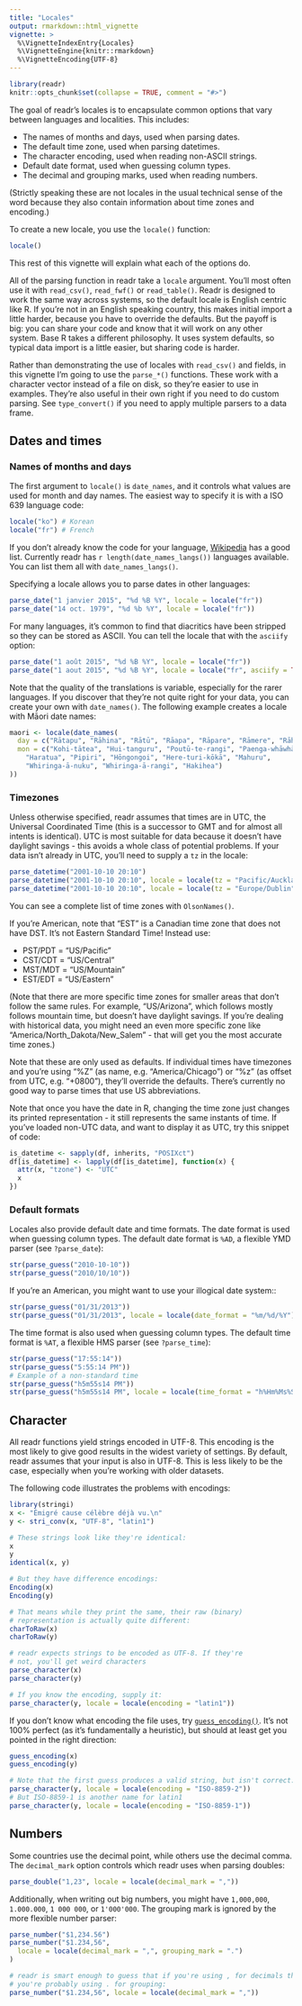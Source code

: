 ```yaml
---
title: "Locales"
output: rmarkdown::html_vignette
vignette: >
  %\VignetteIndexEntry{Locales}
  %\VignetteEngine{knitr::rmarkdown}
  %\VignetteEncoding{UTF-8}
---
```


```r
library(readr)
knitr::opts_chunk$set(collapse = TRUE, comment = "#>")
```

The goal of readr's locales is to encapsulate common options that vary between languages and localities. This includes:

* The names of months and days, used when parsing dates.
* The default time zone, used when parsing datetimes.
* The character encoding, used when reading non-ASCII strings.
* Default date format, used when guessing column types.
* The decimal and grouping marks, used when reading numbers.

(Strictly speaking these are not locales in the usual technical sense of the word because they also contain information about time zones and encoding.)

To create a new locale, you use the `locale()` function:

```r
locale()
```

This rest of this vignette will explain what each of the options do.

All of the parsing function in readr take a `locale` argument. You'll most often use it with `read_csv()`, `read_fwf()` or `read_table()`. Readr is designed to work the same way across systems, so the default locale is English centric like R. If you're not in an English speaking country, this makes initial import a little harder, because you have to override the defaults. But the payoff is big: you can share your code and know that it will work on any other system. Base R takes a different philosophy. It uses system defaults, so typical data import is a little easier, but sharing code is harder.

Rather than demonstrating the use of locales with `read_csv()` and fields, in this vignette I'm going to use the `parse_*()` functions. These work with a character vector instead of a file on disk, so they're easier to use in examples. They're also useful in their own right if you need to do custom parsing. See `type_convert()` if you need to apply multiple parsers to a data frame.

## Dates and times

### Names of months and days

The first argument to `locale()` is `date_names`, and it controls what values are used for month and day names. The easiest way to specify it is with a ISO 639 language code:

```r
locale("ko") # Korean
locale("fr") # French
```

If you don't already know the code for your language, [Wikipedia](https://en.wikipedia.org/wiki/List_of_ISO_639-1_codes) has a good list. Currently readr has `r length(date_names_langs())` languages available. You can list them all with `date_names_langs()`.

Specifying a locale allows you to parse dates in other languages:

```r
parse_date("1 janvier 2015", "%d %B %Y", locale = locale("fr"))
parse_date("14 oct. 1979", "%d %b %Y", locale = locale("fr"))
```

For many languages, it's common to find that diacritics have been stripped so they can be stored as ASCII. You can tell the locale that with the `asciify` option:

```r
parse_date("1 août 2015", "%d %B %Y", locale = locale("fr"))
parse_date("1 aout 2015", "%d %B %Y", locale = locale("fr", asciify = TRUE))
```

Note that the quality of the translations is variable, especially for the rarer languages. If you discover that they're not quite right for your data, you can create your own with `date_names()`. The following example creates a locale with Māori date names:

```r
maori <- locale(date_names(
  day = c("Rātapu", "Rāhina", "Rātū", "Rāapa", "Rāpare", "Rāmere", "Rāhoroi"),
  mon = c("Kohi-tātea", "Hui-tanguru", "Poutū-te-rangi", "Paenga-whāwhā",
    "Haratua", "Pipiri", "Hōngongoi", "Here-turi-kōkā", "Mahuru",
    "Whiringa-ā-nuku", "Whiringa-ā-rangi", "Hakihea")
))
```

### Timezones

Unless otherwise specified, readr assumes that times are in UTC, the Universal Coordinated Time (this is a successor to GMT and for almost all intents is identical). UTC is most suitable for data because it doesn't have daylight savings - this avoids a whole class of potential problems. If your data isn't already in UTC, you'll need to supply a `tz` in the locale:

```r
parse_datetime("2001-10-10 20:10")
parse_datetime("2001-10-10 20:10", locale = locale(tz = "Pacific/Auckland"))
parse_datetime("2001-10-10 20:10", locale = locale(tz = "Europe/Dublin"))
```

You can see a complete list of time zones with `OlsonNames()`.

If you're American, note that "EST" is a Canadian time zone that does not have DST. It's not Eastern Standard Time! Instead use:

* PST/PDT = "US/Pacific"
* CST/CDT = "US/Central"
* MST/MDT = "US/Mountain"
* EST/EDT = "US/Eastern"

(Note that there are more specific time zones for smaller areas that don't follow the same rules. For example, "US/Arizona", which follows mostly follows mountain time, but doesn't have daylight savings. If you're dealing with historical data, you might need an even more specific zone like "America/North_Dakota/New_Salem" - that will get you the most accurate time zones.)

Note that these are only used as defaults. If individual times have timezones and you're using "%Z" (as name, e.g. "America/Chicago") or "%z" (as offset from UTC, e.g. "+0800"), they'll override the defaults. There's currently no good way to parse times that use US abbreviations.

Note that once you have the date in R, changing the time zone just changes its printed representation - it still represents the same instants of time. If you've loaded non-UTC data, and want to display it as UTC, try this snippet of code:

```r
is_datetime <- sapply(df, inherits, "POSIXct")
df[is_datetime] <- lapply(df[is_datetime], function(x) {
  attr(x, "tzone") <- "UTC"
  x
})
```

### Default formats

Locales also provide default date and time formats. The date format is used when guessing column types. The default date format is `%AD`, a flexible YMD parser (see `?parse_date`):

```r
str(parse_guess("2010-10-10"))
str(parse_guess("2010/10/10"))
```

If you're an American, you might want to use your illogical date system::

```r
str(parse_guess("01/31/2013"))
str(parse_guess("01/31/2013", locale = locale(date_format = "%m/%d/%Y")))
```

The time format is also used when guessing column types. The default time format is `%AT`, a flexible HMS parser (see `?parse_time`):

```r
str(parse_guess("17:55:14"))
str(parse_guess("5:55:14 PM"))
# Example of a non-standard time
str(parse_guess("h5m55s14 PM"))
str(parse_guess("h5m55s14 PM", locale = locale(time_format = "h%Hm%Ms%S %p")))
```

## Character

All readr functions yield strings encoded in UTF-8. This encoding is the most likely to give good results in the widest variety of settings. By default, readr assumes that your input is also in UTF-8. This is less likely to be the case, especially when you're working with older datasets.

The following code illustrates the problems with encodings:

```r
library(stringi)
x <- "Émigré cause célèbre déjà vu.\n"
y <- stri_conv(x, "UTF-8", "latin1")

# These strings look like they're identical:
x
y
identical(x, y)

# But they have difference encodings:
Encoding(x)
Encoding(y)

# That means while they print the same, their raw (binary)
# representation is actually quite different:
charToRaw(x)
charToRaw(y)

# readr expects strings to be encoded as UTF-8. If they're
# not, you'll get weird characters
parse_character(x)
parse_character(y)

# If you know the encoding, supply it:
parse_character(y, locale = locale(encoding = "latin1"))
```

If you don't know what encoding the file uses, try [`guess_encoding()`](https://readr.tidyverse.org/reference/encoding.html). It's not 100% perfect (as it's fundamentally a heuristic), but should at least get you pointed in the right direction:

```r
guess_encoding(x)
guess_encoding(y)

# Note that the first guess produces a valid string, but isn't correct:
parse_character(y, locale = locale(encoding = "ISO-8859-2"))
# But ISO-8859-1 is another name for latin1
parse_character(y, locale = locale(encoding = "ISO-8859-1"))
```

## Numbers

Some countries use the decimal point, while others use the decimal comma. The `decimal_mark` option controls which readr uses when parsing doubles:

```r
parse_double("1,23", locale = locale(decimal_mark = ","))
```

Additionally, when writing out big numbers, you might have `1,000,000`, `1.000.000`, `1 000 000`, or `1'000'000`. The grouping mark is ignored by the more flexible number parser:

```r
parse_number("$1,234.56")
parse_number("$1.234,56", 
  locale = locale(decimal_mark = ",", grouping_mark = ".")
)

# readr is smart enough to guess that if you're using , for decimals then
# you're probably using . for grouping:
parse_number("$1.234,56", locale = locale(decimal_mark = ","))
```
